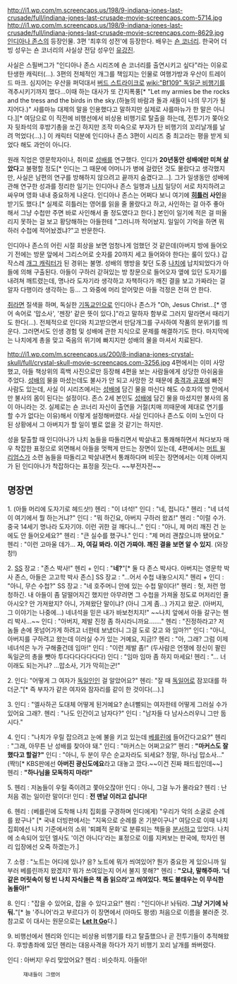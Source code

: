 http://i1.wp.com/m.screencaps.us/198/9-indiana-jones-last-crusade/full/indiana-jones-last-crusade-movie-screencaps.com-5714.jpg
http://i1.wp.com/m.screencaps.us/198/9-indiana-jones-last-crusade/full/indiana-jones-last-crusade-movie-screencaps.com-8629.jpg
[[인디아나 존스]]의 등장인물. 3편 '최후의 성전'에 등장한다.
배우는 [[숀 코너리]]. 한국어 더빙 성우는 숀 코너리의 사실상 전담 성우인 [[유강진]].

사실은 스필버그가 "인디아나 존스 시리즈에 숀 코너리를 출연시키고 싶다"라는 이유로 탄생한 캐릭터(...). 3편의 전체적인 개그를 책임지는 인물로 여행가방과 우산이 트레이드 마크. 심지어는 우산을 퍼덕대서 [[버드 스트라이크]]로 [[wiki:"Bf109" 독일군 비행기]]를 격추시키기까지 했다...이때 하는 대사가 또 간지폭풍[* "Let my armies be the rocks and the tress and the birds in the sky.(하늘의 바람과 돌과 새들이 나의 무기가 될 지어다.)" 샤를마뉴 대제의 말을 인용했다고 말하지만 실제로 샤를마뉴가 한 말은 아니다.][* 여담으로 이 직전에 비행선에서 비상용 비행기로 탈출을 하는데, 전투기가 쫒아오자 뒷좌석의 후방기총을 쏘긴 하지만 조작 미숙으로 부자가 탄 비행기의 꼬리날개를 날려 먹었다(...).] 이 캐릭터 덕분에 인디아나 존스 3편이 시리즈 중 최고라는 평을 받게 되었다 해도 과언이 아니다.

원래 직업은 영문학자이나, 취미로 [[성배]]를 연구했다. 인디가 '''20년동안 성배에만 미쳐 살았다'''고 불평할 정도[* 인디는 그 때문에 어머니가 병에 걸렸던 것도 몰랐다고 생각했지만, 사실은 남편의 연구를 방해하지 않으려고 끝까지 숨겼다고...]. 그가 일생동안 성배에 관해 연구한 성과를 정리한 일기는 인디아나 존스 일행과 [[나치]] 일당이 서로 차지하려고 싸우며 영화 내내 중요하게 나온다. 인디아나 존스는 어쩌다 보니 여기에 '''[[히틀러]] 사인'''을 받기도 했다.[* 실제로 히틀러는 영어를 읽을 줄 몰랐다고 하고, 사인하는 걸 아주 좋아해서 그냥 수첩만 주면 바로 사인해서 줄 정도였다고 한다.] 본인이 일기에 적은 걸 떠올리지 못하는 걸 보고 황당해하는 아들한테 "그러니까 적어놨지. 일일이 기억을 하면 뭐하러 수첩에 적어놨겠냐?"고 반문한다.

인디아나 존스의 어린 시절 회상을 보면 엄청나게 엄했던 것 같은데(아버지 방에 들어오기 전에는 방문 앞에서 그리스어로 숫자를 20까지 세고 들어와야 한다는 룰이 있다.) 갑작스레 [[개그 캐릭터]]가 된 경위는 불명.  성배의 행방을 찾던 도중 [[나치]]에 납치되었다가 아들에 의해 구출된다. 아들이 구하러 갇혀있는 방 창문으로 들어오자 옆에 있던 도자기를 내려쳐 깨트렸는데, 명나라 도자기라 생각하고 자책하다가 깨진 결을 보고 가짜라는 걸 알자 다행이라 생각하는 등... 그 와중에 머리 얻어맞은 아들 걱정은 전혀 안 한다.

[[쥐]]라면 질색을 하며, 독실한 [[기독교]]인으로 인디아나 존스가 "Oh, Jesus Christ...[* 영어 속어로 '맙소사', '젠장' 같은 뜻이 있다.]"라고 말하자 함부로 그러지 말라면서 때리기도 한다(...). 전체적으로 인디와 치고받으면서 만담개그를 구사하여 작품의 분위기를 띄운다. 그러면서도 인생 경험 및 성배에 관한 지식으로 문제를 해결하기도 한다. 마지막에는 나치에게 총을 맞고 죽음의 위기에 빠지지만 성배의 물을 마셔서 치료된다.

http://i1.wp.com/m.screencaps.us/200/8-indiana-jones-crystal-skull/full/crystal-skull-movie-screencaps.com-3256.jpg
4편에서는 이미 사망했고, 아들 책상위의 흑백 사진으로만 등장해 4편을 보는 사람들에게 상당한 아쉬움을 주었다. [[성배]]의 물을 마셨는데도 불사가 안 되고 사망한 것 때문에 [[충격과 공포]]에 빠진 사람도 있는데, 사실 이 시리즈에서는 [[성배]]에 담긴 물을 마신다 해도 수호자의 방 안에서만 불사의 몸이 된다는 설정이다. 존스 2세 본인도 [[성배]]에 담긴 물을 마셨지만 불사의 몸이 아니라는 것. 
실제로는 숀 코너리 자신이 출연을 거절(치매 끼때문에 제대로 연기를 할 수가 없다는 이유)해서 이렇게 설정해버렸다. 사실 인디아나 존스도 이미 노인이 다 된 상황에서 그 아버지가 할 일이 별로 없을 것 같기는 하지만.

성을 탈출할 때 인디아나가 나치 놈들을 따돌리면서 박살내고 통쾌해하면서 쳐다보자 매우 착잡한 표정으로 외면해서 아들을 멋쩍게 만드는 장면이 있는데, 4편에서는 [[머트 윌리엄스]]가 소련 놈들을 따돌리고 박살내면서 통쾌하다며 비웃는 장면에서는 이제 아버지가 된 인디아나가 착잡하다는 표정을 짓는다. ~~부전자전~~

== 명장면 ==
1.
(아들 머리에 도자기로 헤드샷!)
헨리 : "이 녀석!"
인디 : "네, 접니다."
헨리 : "네 녀석이 여기에서 뭘 하는거냐?"
인디 : "뭐 하긴요, 아버지 구하러 왔죠!"
헨리 : "이럴 수가. 중국 14세기 명나라 도자기야. 이런 귀한 걸 깨다니..."
인디 : "아니, 제 머리 깨진 건 눈에도 안 들어오세요?"
헨리 : "큰 실수를 했구나."
인디 : "제 머리 괜찮으니까 됐어요."
헨리 : "이런 고마울 데가... '''자, 여길 봐라. 이건 가짜야. 깨진 결을 보면 알 수 있지'''. (와장창!)

2.
[[SS]] 장교 : "존스 박사!"
헨리 + 인디 : "'''네?'''"[* 둘 다 존스 박사다. 아버지는 영문학 박사 존스, 아들은 고고학 박사 존스]
SS 장교 : "...어서 수첩 내놓으시지."
헨리 + 인디 : "아니, 무슨 수첩?"
SS 장교 : "네 호주머니 안에 있는 수첩 말이다!"
헨리 : 헛, 저런 멍청하긴. 내 아들이 좀 덜떨어지긴 했지만 아무려면 그 수첩을 가져올 정도로 머저리인 줄 아시오? 안 가져왔지? 아니, 가져왔단 말이냐? (아니 그게 좀...) 가지고 왔군. (아버지, 그 이야기는 나중에...) 네녀석을 믿은 내가 바보천치지!" ~~나치 앞에서 아들 갈구는 헨리 박사...~~
인디 : "아버지, 제발 진정 좀 하시라니까요……."
헨리 : "진정하라고? 저놈들 손에 못넘어가게 하려고 너한테 보냈더니 그걸 도로 갖고 와 임마?!"
인디 : "아니, 아버지를 구하려고 왔는데 이러실 수가 있는 거예요, 지금!?
헨리 : "아, 그래? 그럼 이제 네녀석은 누가 구해줄건데 임마!"
인디 : "이런 제발 좀!"
(두사람은 언쟁에 정신이 팔린 독일군의 총을 뺏아 투다다다다다다다)
인디 : "임마 임마 좀 하지 마세요!
헨리 : "... 너 이래도 되는거냐? ...맙소사, 기가 막히는군!"

2.
인디: "어떻게 그 여자가 [[독일]]인인 걸 알았어요?"
헨리: "잘 때 [[독일어]]로 잠꼬대를 하더군."[* 즉 부자가 같은 여자와 잠자리를 같이 한 것이다(...).]

3.
인디 : "엘사하곤 도대체 어떻게 된거예요? 손녀뻘되는 여자한테 어떻게 그러실 수가 있어요 그래?.
헨리 : "나도 인간이고 남자다?"
인디 : "남자들 다 남사스러우니 그만 둡시다."

4.
인디 : "나치가 우릴 잡으려고 눈에 불을 키고 있는데 [[베를린]]에 들어간다고요?"
헨리 : "그래, 아무튼 난 성배를 찾아야 돼."
인디 : "마커스는 어쩌고요?"
헨리 : '''"마커스도 잘 했다고 할걸?"'''
인디 : "아니, 두 분이 무슨 순교자라도 되세요? 정말, 하나님 맙소사..." (짝!)[* KBS판에선 '''아버진 광신도에요'''라고 대놓고 깠다.~~이건 진짜 패드립인데~~]
헨리 : '''"하나님을 모독하지 마라!"'''

5.
헨리 : 저놈들이 우릴 죽이려고 쫓아오잖아!
인디 : 아니, 그걸 누가 몰라요?
헨리 : 난 처음 겪는 일이란 말이다!
인디 : '''전 맨날 이러고 삽니다!'''

6.
헨리 : (베를린에 도착해 나치 집회를 구경하며 인디에게) "우리가 악의 소굴로 순례를 왔구나" [* 국내 더빙판에서는 "지옥으로 순례를 온 기분이구나" 여담으로 이때 나치 집회에선 나치 기준에서의 소위 '퇴폐적 문화'로 분류되는 책들을 [[분서]]하고 있었다. 나치에 소속되어 있던 엘사도 '이건 아니다'라는 표정으로 이를 지켜보는 판국에, 학자인 헨리 입장에선 오죽 하겠는가.]

7.
소령 : "노트는 어디에 있나? 응? 노트에 뭐가 씌여있어? 뭔가 중요한 게 있으니까 일부러 베를린까지 왔겠지? 뭐가 쓰여있는지 어서 불지 못해?"
헨리 : '''"오냐, 말해주마. '너같은 머릿속이 텅 빈 나치 자식들은 책 좀 읽으라'고 씌여있다. 책도 불태우는 이 무식한 놈들아!"'''

8.
인디 : "잡을 수 있어요, 잡을 수 있다고요!"
헨리 : "인디아나! 놔둬라. '''그냥 거기에 놔둬.'''"[* 늘 '주니어'라고 부르다가 이 장면에서 (아마도 평생) 처음으로 이름을 불러준 것. 참고로 이 대사는 원문으로는 '''[[Let It Go]]'''다.]

9.
비행선에서 헨리와 인디는 비상용 비행기를 타고
탈출했으나 곧 전투기들이 추적해왔다.
후방총좌에 있던 헨리는 대응사격을 하다가
자기 비행기 꼬리 날개를 쏴버렸다.

인디 : 아버지! 우리 맞았어요?
헨리 : 비슷하지. 아들아!
      쟤내들이 그랬어 
